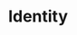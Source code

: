 ---
title: Identity
description: Wallet/DID, optional KYC/KYB, verifiable credentials, account linking, privacy modes, and audit boundaries.
---